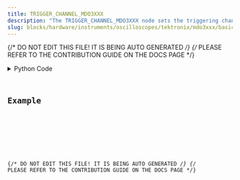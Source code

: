 ```yaml
---
title: TRIGGER_CHANNEL_MDO3XXX
description: "The TRIGGER_CHANNEL_MDO3XXX node sets the triggering channel (or queries it)."
slug: blocks/hardware/instruments/oscilloscopes/tektronix/mdo3xxx/basic/trigger-channel-mdo3xxx
---
```


{/* DO NOT EDIT THIS FILE! IT IS BEING AUTO GENERATED */}
{/* PLEASE REFER TO THE CONTRIBUTION GUIDE ON THE DOCS PAGE */}


<PythonDocsDisplay docstring={docstring} />
<details>
<summary>Python Code</summary>



<Code code={pythonCode} lang="py" wrap theme="dracula" />

[Find this Flojoy Block on GitHub](https://github.com/flojoy-ai/blocks/blob/main/blocks/HARDWARE/INSTRUMENTS/OSCILLOSCOPES/TEKTRONIX/MDO3XXX/BASIC/TRIGGER_CHANNEL_MDO3XXX/TRIGGER_CHANNEL_MDO3XXX.py)

</details>

## Example


<GetHelpWidget />


<AppDisplay app={app} blockName="TRIGGER_CHANNEL_MDO3XXX" client:visible />


<Example />

{/* DO NOT EDIT THIS FILE! IT IS BEING AUTO GENERATED */}
{/* PLEASE REFER TO THE CONTRIBUTION GUIDE ON THE DOCS PAGE */}
